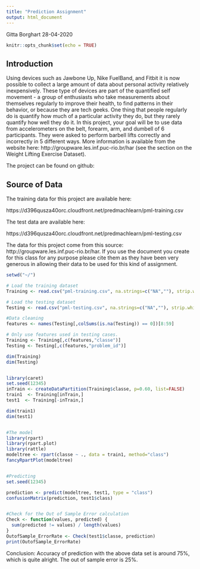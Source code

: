 ---
title: "Prediction Assignment"
output: html_document
---
Gitta Borghart
28-04-2020

```{r setup, include=FALSE}
knitr::opts_chunk$set(echo = TRUE)
```

## Introduction 
Using devices such as Jawbone Up, Nike FuelBand, and Fitbit it is now possible to collect a large amount of data about personal activity relatively inexpensively. These type of devices are part of the quantified self movement - a group of enthusiasts who take measurements about themselves regularly to improve their health, to find patterns in their behavior, or because they are tech geeks. One thing that people regularly do is quantify how much of a particular activity they do, but they rarely quantify how well they do it. In this project, your goal will be to use data from accelerometers on the belt, forearm, arm, and dumbell of 6 participants. They were asked to perform barbell lifts correctly and incorrectly in 5 different ways. More information is available from the website here: http://groupware.les.inf.puc-rio.br/har (see the section on the Weight Lifting Exercise Dataset).

The project can be found on github: 

## Source of Data 
The training data for this project are available here:

https://d396qusza40orc.cloudfront.net/predmachlearn/pml-training.csv

The test data are available here:

https://d396qusza40orc.cloudfront.net/predmachlearn/pml-testing.csv

The data for this project come from this source: http://groupware.les.inf.puc-rio.br/har. If you use the document you create for this class for any purpose please cite them as they have been very generous in allowing their data to be used for this kind of assignment.

```{r}
setwd("~/")

# Load the training dataset
Training <- read.csv("pml-training.csv", na.strings=c("NA",""), strip.white=T)

# Load the testing dataset
Testing <- read.csv("pml-testing.csv", na.strings=c("NA",""), strip.white=T)

#Data cleaning
features <- names(Testing[,colSums(is.na(Testing)) == 0])[8:59]

# Only use features used in testing cases.
Training <- Training[,c(features,"classe")]
Testing <- Testing[,c(features,"problem_id")]

dim(Training)
dim(Testing)


library(caret)
set.seed(12345)
inTrain <- createDataPartition(Training$classe, p=0.60, list=FALSE)
train1  <- Training[inTrain,]
test1  <- Training[-inTrain,]

dim(train1)
dim(test1)


#The model
library(rpart)
library(rpart.plot)
library(rattle)
modeltree <- rpart(classe ~ ., data = train1, method="class")
fancyRpartPlot(modeltree)


#Predicting
set.seed(12345)

prediction <- predict(modeltree, test1, type = "class")
confusionMatrix(prediction, test1$class)


#Check for the Out of Sample Error calculation
Check <- function(values, predicted) {
  sum(predicted != values) / length(values)
}
OutofSample_ErrorRate <- Check(test1$classe, prediction)
print(OutofSample_ErrorRate)

```

Conclusion: Accuracy of prediction with the above data set is around 75%, which is quite alright. The out of sample error is 25%. 